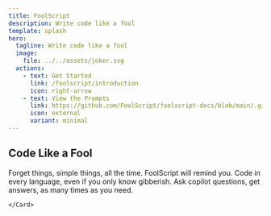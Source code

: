 ```yaml
---
title: FoolScript
description: Write code like a fool
template: splash
hero:
  tagline: Write code like a fool
  image:
    file: ../../assets/joker.svg
  actions:
    - text: Get Started
      link: /foolscript/introduction
      icon: right-arrow
    - text: View the Prompts
      link: https://github.com/FoolScript/foolscript-docs/blob/main/.github/prompts
      icon: external
      variant: minimal
---
```



## Code Like a Fool

<CardGrid stagger>
	<Card title="Embrace Forgetting" icon="apple">
		Forget things, simple things, all the time. FoolScript will remind you.
	</Card>
	<Card title="Program Polyglot" icon="random">
	    Code in every language, even if you only know gibberish.
	</Card>
	<Card title="Trust the Brain" icon="up-caret">
		Ask copilot questions, get answers, as many times as you need.
	</Card>
	<Card title="" icon="check">

	</Card>
</CardGrid>